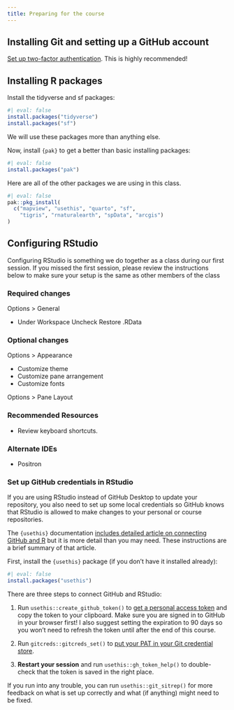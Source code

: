 ```yaml
---
title: Preparing for the course
---
```


## Installing Git and setting up a GitHub account

[Set up two-factor authentication](https://usethis.r-lib.org/articles/git-credentials.html#turn-on-two-factor-authentication). This is highly recommended!

## Installing R packages

Install the tidyverse and sf packages:

```r
#| eval: false
install.packages("tidyverse")
install.packages("sf")
```

We will use these packages more than anything else.

Now, install `{pak}` to get a better than basic installing packages:

```r
#| eval: false
install.packages("pak")
```

Here are all of the other packages we are using in this class.

```r
#| eval: false
pak::pkg_install(
  c("mapview", "usethis", "quarto", "sf",
    "tigris", "rnaturalearth", "spData", "arcgis")
)
```

## Configuring RStudio

Configuring RStudio is something we do together as a class during our first session. If you missed the first session, please review the instructions below to make sure your setup is the same as other members of the class

### Required changes

Options \> General

-   Under Workspace Uncheck Restore .RData

### Optional changes

Options \> Appearance

-   Customize theme
-   Customize pane arrangement
-   Customize fonts

Options \> Pane Layout

### Recommended Resources

-   Review keyboard shortcuts.

### Alternate IDEs

-   Positron

### Set up GitHub credentials in RStudio

If you are using RStudio instead of GitHub Desktop to update your repository, you also need to set up some local credentials so GitHub knows that RStudio is allowed to make changes to your personal or course repositories.

The `{usethis}` documentation [includes detailed article on connecting GitHub and R](https://usethis.r-lib.org/articles/git-credentials.html) but it is more detail than you may need. These instructions are a brief summary of that article.

First, install the `{usethis}` package (if you don't have it installed already):

```r
#| eval: false
install.packages("usethis")
```

There are three steps to connect GitHub and RStudio:

1.  Run `usethis::create_github_token()` to [get a personal access token](https://usethis.r-lib.org/articles/git-credentials.html#get-a-personal-access-token-pat) and copy the token to your clipboard. Make sure you are signed in to GitHub in your browser first! I also suggest setting the expiration to 90 days so you won't need to refresh the token until after the end of this course.

2.  Run `gitcreds::gitcreds_set()` to [put your PAT in your Git credential store](https://usethis.r-lib.org/articles/git-credentials.html#put-your-pat-into-the-local-git-credential-store).

3.  **Restart your session** and run `usethis::gh_token_help()` to double-check that the token is saved in the right place.

If you run into any trouble, you can run `usethis::git_sitrep()` for more feedback on what is set up correctly and what (if anything) might need to be fixed.

